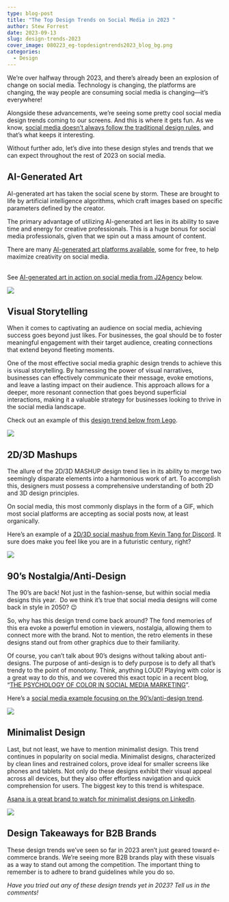```yaml
---
type: blog-post
title: "The Top Design Trends on Social Media in 2023 "
author: Stew Forrest
date: 2023-09-13
slug: design-trends-2023
cover_image: 080223_eg-topdesigntrends2023_blog_bg.png
categories:
  - Design
---
```

We’re over halfway through 2023, and there’s already been an explosion of change on social media. Technology is changing, the platforms are changing, the way people are consuming social media is changing—it’s everywhere! 

Alongside these advancements, we’re seeing some pretty cool social media design trends coming to our screens. And this is where it gets fun. As we know, [social media doesn’t always follow the traditional design rules](https://brandglue.com/blog/5-ways-social-media-defies-traditional-design-rules/), and that’s what keeps it interesting. 

Without further ado, let’s dive into these design styles and trends that we can expect throughout the rest of 2023 on social media. 



## AI-Generated Art

AI-generated art has taken the social scene by storm. These are brought to life by artificial intelligence algorithms, which craft images based on specific parameters defined by the creator. 

The primary advantage of utilizing AI-generated art lies in its ability to save time and energy for creative professionals. This is a huge bonus for social media professionals, given that we spin out a mass amount of content. 

There are many [AI-generated art platforms available](https://www.producthunt.com/stories/free-ai-art-generators), some for free, to help maximize creativity on social media. 

\
See [AI-generated art in action on social media from J2Agency](https://www.instagram.com/p/CslAF-atwCG/?img_index=1) below. 

![](https://lh4.googleusercontent.com/J9fDzpyeEMAkZ1ISigFGsA0VYQxjMUFeUvOll_URgWiR-xhEss8j7-hu1J9U0Ipn8tOX3d2srT9YnQh9ZVqqlywYfnFBkf58bJbaHv1rv0nzgyww9HaqmSU8qs-lx8k7Q6C2XIn8s5_Hn732z7Bjot0)



## Visual Storytelling

When it comes to captivating an audience on social media, achieving success goes beyond just likes. For businesses, the goal should be to foster meaningful engagement with their target audience, creating connections that extend beyond fleeting moments.

One of the most effective social media graphic design trends to achieve this is visual storytelling. By harnessing the power of visual narratives, businesses can effectively communicate their message, evoke emotions, and leave a lasting impact on their audience. This approach allows for a deeper, more resonant connection that goes beyond superficial interactions, making it a valuable strategy for businesses looking to thrive in the social media landscape.

Check out an example of this [design trend below from Lego](https://www.instagram.com/p/CqlOV-fM_cC/). 

![](https://lh4.googleusercontent.com/mav8LA8jXlYh8cvEoWr4xCE22VaZ_b0P7TXopErPa78ZaW949dqiejqS3g_LGXcfMjMiWuZEYGMPsA0IGYTIW0uYc7arN0J3AO9-n1ltIoTdt3WpydqzRa48deFc7osvBIVXbQHktzh3vVQUeDmo0zY)



## 2D/3D Mashups

The allure of the 2D/3D MASHUP design trend lies in its ability to merge two seemingly disparate elements into a harmonious work of art. To accomplish this, designers must possess a comprehensive understanding of both 2D and 3D design principles.

On social media, this most commonly displays in the form of a GIF, which most social platforms are accepting as social posts now, at least organically. 

Here’s an example of a [2D/3D social mashup from Kevin Tang for Discord](https://dribbble.com/shots/14543905-Discord-Assistant-exe). It sure does make you feel like you are in a futuristic century, right?

![](https://lh3.googleusercontent.com/muRpzPw9NB6GKhIPR8tmUI_4qfppouQWt74qnSI1tph2JN9BQRoewQWO1vUy1R9KMGUtxuEHue0NUl735iaNlr2WJthc2GPzjCfe-64zxtzUESbw_BoXdVK2ngCUa-L2EFhx_OBhQQmCYWfH5A3kPTY)



## 90’s Nostalgia/Anti-Design 

The 90’s are back! Not just in the fashion-sense, but within social media designs this year.  Do we think it’s true that social media designs will come back in style in 2050? 😉

So, why has this design trend come back around? The fond memories of this era evoke a powerful emotion in viewers, nostalgia, allowing them to connect more with the brand. Not to mention, the retro elements in these designs stand out from other graphics due to their familiarity. 

Of course, you can’t talk about 90’s designs without talking about anti-designs. The purpose of anti-design is to defy purpose is to defy all that’s trendy to the point of monotony. Think, anything LOUD! Playing with color is a great way to do this, and we covered this exact topic in a recent blog, “[THE PSYCHOLOGY OF COLOR IN SOCIAL MEDIA MARKETING](https://brandglue.com/blog/psychology-color-social-media-marketing/)”. 

Here’s a [social media example focusing on the 90’s/anti-design trend](https://dribbble.com/shots/10892509-Yoon-Homepage-Conspire-01). 

![](https://lh3.googleusercontent.com/EbMpV-rUziVLyhunC4db__64G-qWWNG0C4E8PHakyEERR6lx2dRCvlqIZwffkvIDXObNIT-PQpkOmKGqi5dAFwPTLKoXjXN4AobV9ZB6iUeg2pA3ReClyBFbfHvyl2ZNc_ueaHMnl0Wj-1xhqmT4K_o)



## Minimalist Design

Last, but not least, we have to mention minimalist design. This trend continues in popularity on social media. Minimalist designs, characterized by clean lines and restrained colors, prove ideal for smaller screens like phones and tablets. Not only do these designs exhibit their visual appeal across all devices, but they also offer effortless navigation and quick comprehension for users. The biggest key to this trend is whitespace.

[Asana is a great brand to watch for minimalist designs on LinkedIn](https://www.linkedin.com/posts/asana_tldr-asana-keyboard-shortcuts-activity-7085649155636789248-TQx9?utm_source=share&utm_medium=member_desktop). 

![](https://lh3.googleusercontent.com/EHDLL12TDBpj2QqUZSsJSeR49tB3NcVK1MdUs_TXWnjCzJE4XFiHuFVjaW5TFNlaHM_x9yUeWIcUrai_1L3JCGL4vIlAt92rsc57Ro2FxMVISjtmZIfUG59Hrhth4MwKv1OfZ2thzGm2xqKohqbTRg0)



## Design Takeaways for B2B Brands 

These design trends we’ve seen so far in 2023 aren’t just geared toward e-commerce brands. We’re seeing more B2B brands play with these visuals as a way to stand out among the competition. The important thing to remember is to adhere to brand guidelines while you do so. 

*Have you tried out any of these design trends yet in 2023? Tell us in the comments!*
